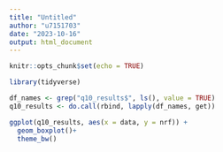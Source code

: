 ```yaml
---
title: "Untitled"
author: "u7151703"
date: "2023-10-16"
output: html_document
---
```


```r
knitr::opts_chunk$set(echo = TRUE)
```



```r
library(tidyverse)
```

```r
df_names <- grep("q10_results$", ls(), value = TRUE)
q10_results <- do.call(rbind, lapply(df_names, get))
```


```r
ggplot(q10_results, aes(x = data, y = nrf)) +
  geom_boxplot()+
  theme_bw()
```

